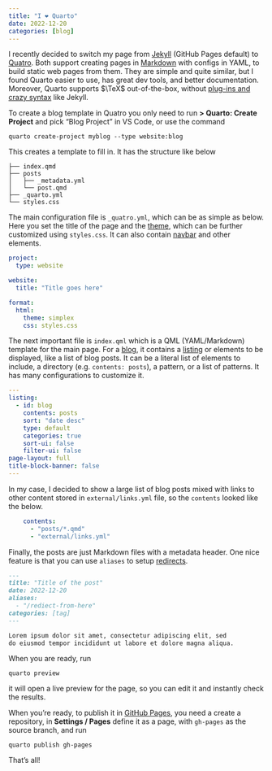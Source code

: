 ```yaml
---
title: "I ❤️ Quarto"
date: 2022-12-20
categories: [blog]
---
```


I recently decided to switch my page from [Jekyll] (GitHub Pages default) to [Quatro]. Both support creating pages
in [Markdown] with configs in YAML, to build static web pages from them. They are simple and quite similar, but
I found Quarto easier to use, has great dev tools, and better documentation. Moreover, Quarto supports $\TeX$
out-of-the-box, without [plug-ins and crazy syntax] like Jekyll.

To create a blog template in Quatro you only need to run **> Quarto: Create Project** and pick "Blog Project" in VS Code,
or use the command

```shell
quarto create-project myblog --type website:blog
```

This creates a template to fill in. It has the structure like below

```shell
├── index.qmd
├── posts
│   ├── _metadata.yml
│   └── post.qmd
├── _quarto.yml
└── styles.css
```

The main configuration file is `_quatro.yml`, which can be as simple as below. Here you set the title of the page and the
[theme], which can be further customized using `styles.css`. It can also contain [navbar] and other elements.

```yaml
project:
  type: website

website:
  title: "Title goes here"

format:
  html:
    theme: simplex
    css: styles.css
```

The next important file is `index.qml` which is a QML (YAML/Markdown) template for the main page. For a [blog], it
contains a [listing] or elements to be displayed, like a list of blog posts. It can be a literal list of elements to
include, a directory (e.g. `contents: posts`), a pattern, or a list of patterns. It has many configurations to
customize it.

```yaml
---
listing:
  - id: blog
    contents: posts
    sort: "date desc"
    type: default
    categories: true
    sort-ui: false
    filter-ui: false
page-layout: full
title-block-banner: false
---
```

In my case, I decided to show a large list of blog posts mixed with links to other content stored in `external/links.yml`
file, so the `contents` looked like the below.

```yaml
    contents:
      - "posts/*.qmd"
      - "external/links.yml"
```

Finally, the posts are just Markdown files with a metadata header. One nice feature is that you can use `aliases` to
setup [redirects].

```Markdown
---
title: "Title of the post"
date: 2022-12-20
aliases:
  - "/rediect-from-here"
categories: [tag]
---

Lorem ipsum dolor sit amet, consectetur adipiscing elit, sed
do eiusmod tempor incididunt ut labore et dolore magna aliqua.
```

When you are ready, run

```shell
quarto preview
```

it will open a live preview for the page, so you can edit it and instantly check the results.

When you're ready, to publish it in [GitHub Pages], you need a create a repository, in **Settings / Pages** define it
as a page, with `gh-pages` as the source branch, and run

```shell
quarto publish gh-pages
```

That's all!


 [Jekyll]: https://jekyllrb.com/
 [Quatro]: https://quarto.org
 [Markdown]: https://www.markdownguide.org/
 [plug-ins and crazy syntax]: https://varunagrawal.github.io/2018/03/27/latex-jekyll/
 [theme]: https://quarto.org/docs/websites/website-blog.html#themes
 [blog]: https://quarto.org/docs/websites/website-blog.html
 [listing]: https://quarto.org/docs/websites/website-listings.html
 [navbar]: https://quarto.org/docs/websites/website-navigation.html
 [redirects]: https://quarto.org/docs/websites/website-navigation.html#redirects
 [GitHub Pages]: https://pages.github.com/
